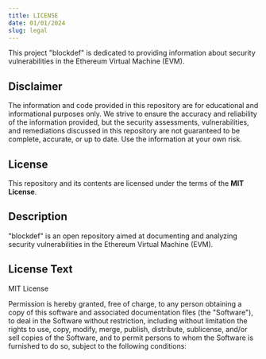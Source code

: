 ```yaml
---
title: LICENSE
date: 01/01/2024
slug: legal
---
```


This project "blockdef" is dedicated to providing information about security vulnerabilities in the Ethereum Virtual Machine (EVM).

## Disclaimer

The information and code provided in this repository are for educational and informational purposes only. We strive to ensure the accuracy and reliability of the information provided, but the security assessments, vulnerabilities, and remediations discussed in this repository are not guaranteed to be complete, accurate, or up to date. Use the information at your own risk.

## License

This repository and its contents are licensed under the terms of the **MIT License**.

## Description

"blockdef" is an open repository aimed at documenting and analyzing security vulnerabilities in the Ethereum Virtual Machine (EVM).

## License Text

MIT License

Permission is hereby granted, free of charge, to any person obtaining a copy of this software and associated documentation files (the "Software"), to deal in the Software without restriction, including without limitation the rights to use, copy, modify, merge, publish, distribute, sublicense, and/or sell copies of the Software, and to permit persons to whom the Software is furnished to do so, subject to the following conditions:
